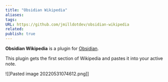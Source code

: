 ```yaml
---
title: "Obsidian Wikipedia"
aliases: 
tags: 
URL: https://github.com/jmilldotdev/obsidian-wikipedia
related: 
publish: true
---
```


**Obsidian Wikipedia** is a plugin for [Obsidian]([https://obsidian.md](https://obsidian.md/)).

This plugin gets the first section of Wikipedia and pastes it into your active note.

![[Pasted image 20220531074612.png]]